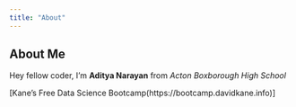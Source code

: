 ```yaml
---
title: "About"
---
```

## About Me
Hey fellow coder, I'm **Aditya Narayan** from *Acton Boxborough High School*


[Kane's Free Data Science Bootcamp(https://bootcamp.davidkane.info)]
